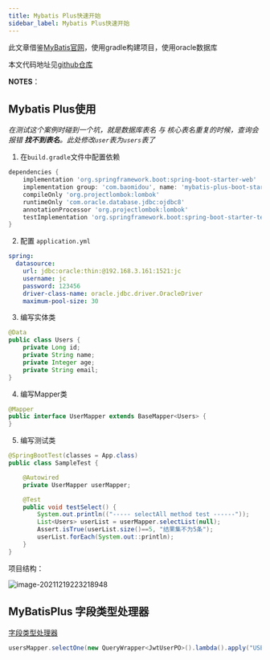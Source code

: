 ```yaml
---
title: Mybatis Plus快速开始
sidebar_label: Mybatis Plus快速开始
---
```

此文章借鉴[MyBatis官网](https://baomidou.com/pages/226c21/#%E5%88%9D%E5%A7%8B%E5%8C%96%E5%B7%A5%E7%A8%8B)，使用gradle构建项目，使用oracle数据库

本文代码地址见[github仓库](https://github.com/whalefall541/mybatis-plus)

**NOTES**：

## Mybatis Plus使用

*在测试这个案例时碰到一个坑，就是数据库表名 与 核心表名重复的时候，查询会报错 **找不到表名**。此处修改`user`表为`users`表了*

1. 在`build.gradle`文件中配置依赖

```groovy
dependencies {
    implementation 'org.springframework.boot:spring-boot-starter-web'
    implementation group: 'com.baomidou', name: 'mybatis-plus-boot-starter', version: '3.2.0'
    compileOnly 'org.projectlombok:lombok'
    runtimeOnly 'com.oracle.database.jdbc:ojdbc8'
    annotationProcessor 'org.projectlombok:lombok'
    testImplementation 'org.springframework.boot:spring-boot-starter-test'
}
```



2. 配置 `application.yml`

```yml
spring:
  datasource:
    url: jdbc:oracle:thin:@192.168.3.161:1521:jc
    username: jc
    password: 123456
    driver-class-name: oracle.jdbc.driver.OracleDriver
    maximum-pool-size: 30
```

3. 编写实体类

```java
@Data
public class Users {
    private Long id;
    private String name;
    private Integer age;
    private String email;
}
```

4. 编写Mapper类

```java
@Mapper
public interface UserMapper extends BaseMapper<Users> {
}
```

5. 编写测试类

```java
@SpringBootTest(classes = App.class)
public class SampleTest {

    @Autowired
    private UserMapper userMapper;

    @Test
    public void testSelect() {
        System.out.println(("----- selectAll method test ------"));
        List<Users> userList = userMapper.selectList(null);
        Assert.isTrue(userList.size()==5, "结果集不为5条");
        userList.forEach(System.out::println);
    }
}
```

项目结构：

![image-20211219223218948](https://s2.loli.net/2023/07/15/4m8UKMGd3Qts1C5.png)

## MyBatisPlus 字段类型处理器

[字段类型处理器](https://baomidou.com/guides/type-handler/)

```java
usersMapper.selectOne(new QueryWrapper<JwtUserPO>().lambda().apply("USERNAME = {0,jdbcType=CHAR,typeHandler=" + TrimmedStringTypeHandler.class.getCanonicalName() + "}", username));
```

<TailProtocal />
